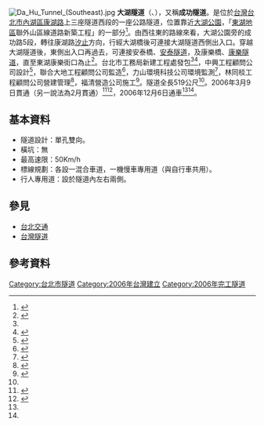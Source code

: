 {{Infobox tunnel
|name         = 大湖隧道
|image        = Da Hu Tunnel (Northwest).jpg
|caption      = 大湖隧道西北端入口
|location     = {{flagicon|TWN}} [[臺北市|臺北市]]
|coordinates  = {{coord|25|04|46.4|N|121|36|38.4|E|display=inline,title}}
|route        = [[康湖路|康湖路]]
|status       = 使用中
|start        = [[臺北市|臺北市]][[內湖區|內湖區]]
|end          = [[臺北市|臺北市]][[內湖區|內湖區]]
|owner        =
|cost         =
|designer     = 中興工程顧問公司
|builder      = 福清營造公司
|method       =
|startwork    = 2005年4月
|complete     = 2006年3月9日（或2月）
|open         = 2006年12月6日
|close        =
|operator     =
|traffic      = 公路
|toll         =
|vpd          =
|length       = 519公尺
|lanes        = 雙向2線道（+雙向機車道）
|speed        = 50公里/時
|hielevation  =
|lowelevation =
|depth        =
|height       =
|width        =
|diameter     = 
|grade        = 
}}
[[File:Da_Hu_Tunnel_(Southeast).jpg|thumb]]
'''大湖隧道'''（'''{{lang-en|Da Hu Tunnel}}'''、'''{{lang|en|DaHu Tunnel}}'''），又稱'''成功隧道'''。是位於[[台灣|台灣]][[台北市|台北市]][[內湖區|內湖區]][[康湖路|康湖路]]上三座隧道西段的一座公路隧道，位置靠近[[大湖公園|大湖公園]]，「[[東湖_(臺北市)|東湖地區]]聯外山區線道路新築工程」的一部分<ref name="林志青">{{cite news|author=林志青|url=http://www.libertytimes.com.tw/2005/new/nov/30/today-taipei6.htm|title=東湖聯外山道動工 紓解汐止交界壅塞|work=自由時報|date=2005-11-30|accessdate=2011-05-08|deadurl=yes|archiveurl=https://web.archive.org/web/20070809004428/http://www.libertytimes.com.tw/2005/new/nov/30/today-taipei6.htm|archivedate=2007-08-09}}</ref>。由西往東的路線來看，大湖公園旁的成功路5段，轉往康湖路[[新北市|汐止]]方向，行經大湖橋後可連接大湖隧道西側出入口。穿越大湖隧道後，東側出入口再過去，可連接安泰橋、[[安泰隧道|安泰隧道]]，及康樂橋、[[康樂隧道|康樂隧道]]，直至東湖康樂街口為止<ref name="陳曉宜">{{cite news|author=陳曉宜|url=http://www.libertytimes.com.tw/2006/new/dec/5/today-taipei4.htm|title=康湖路明通車 東湖添捷徑|work=自由時報|date=2006-12-05|accessdate=2011-05-08|deadurl=yes|archiveurl=https://archive.is/20130114010208/http://www.libertytimes.com.tw/2006/new/dec/5/today-taipei4.htm|archivedate=2013-01-14}}</ref>。台北市工務局新建工程處發包<ref name="林志青" /><ref name="詹三源">{{cite news |author=詹三源 |title=康湖路明通車 速限50公里 |work=聯合報 |date=2006-12-05 |page=C1版}}</ref>，中興工程顧問公司設計<ref>{{cite web |url=http://140.118.105.198/tgs/download/data/2011/01/20110121.doc |title=中華民國大地工程學會99年度大地工程碩博士論文獎及大地工程技術獎得獎者 |publisher=中華民國大地工程學會 |accessdate=2011-05-08 }}{{dead link|date=2017年12月 |bot=InternetArchiveBot |fix-attempted=yes }}</ref>，聯合大地工程顧問公司監造<ref>{{cite web|url=http://www.ugi.com.tw/rep/r4.htm|title=監造及專案管理|publisher=聯合大地工程顧問公司|accessdate=2011-05-08|archive-date=2015-01-19|archive-url=https://web.archive.org/web/20150119220302/http://www.ugi.com.tw/rep/r4.htm|dead-url=yes}}</ref>，力山環境科技公司環境監測<ref>{{cite web |url=http://www.lishan-et.com/fruit.htm |title=公司實績 - 環境監測 |publisher=力山環境科技公司 |accessdate=2011-05-08 |archive-date=2011-08-09 |archive-url=https://web.archive.org/web/20110809121639/http://www.lishan-et.com/fruit.htm |dead-url=no }}</ref>，林同棪工程顧問公司營建管理<ref>{{cite web|url=http://www.tylin.com.tw/BIG5/PROJECTC5.html|title=業績要覽 - 營建管理|publisher=林同棪工程顧問公司|accessdate=2011-05-08|deadurl=yes|archiveurl=https://web.archive.org/web/20110114064826/http://www.tylin.com.tw/BIG5/PROJECTC5.html|archivedate=2011-01-14}}</ref>，福清營造公司施工<ref>{{cite news |author=馮復華 |title=大湖到東湖 將建東西向道路 |work=聯合報 |date=2004-04-10 |page=B1版}}</ref>。隧道全長519公尺<ref name="陳曉宜" />。2006年3月9日貫通（另一說法為2月貫通）<ref>{{cite news |author=詹三源 |title=康湖路隧道3通 年底通車 高壓電塔將地下化 |work=聯合報 |date=2006-04-08 |page=C1版}}</ref><ref>{{cite news |author=詹三源 |title=東湖康湖路 年底全線通 康樂街到大湖公園 只要5分鐘 |work=聯合報 |date=2006-02-17 |page=C2版}}</ref>，2006年12月6日通車<ref name="詹三源" /><ref name="陳曉宜" />。

== 基本資料 ==
*隧道設計：單孔雙向。
*橫坑：無
*最高速限：50Km/h
*標線規劃：各設一混合車道，一機慢車專用道（與自行車共用）。
*行人專用道：設於隧道內左右兩側。

== 參見 ==
*[[台北交通#車行隧道|台北交通]]
*[[台灣隧道#公路|台灣隧道]]

== 參考資料 ==
{{reflist}}


{{台北市隧道}}

{{DEFAULTSORT:DaHu Tunnel}}
[[Category:台北市隧道|Category:台北市隧道]]
[[Category:2006年台灣建立|Category:2006年台灣建立]]
[[Category:2006年完工隧道|Category:2006年完工隧道]]